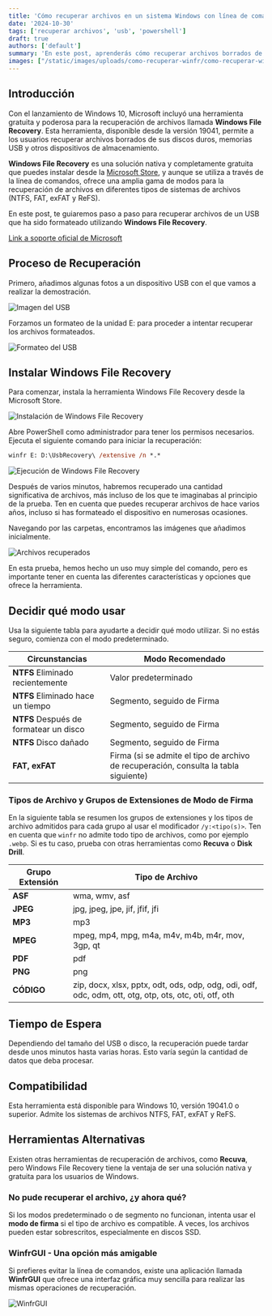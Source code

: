 ```yaml
---
title: 'Cómo recuperar archivos en un sistema Windows con línea de comandos'
date: '2024-10-30'
tags: ['recuperar archivos', 'usb', 'powershell']
draft: true
authors: ['default']
summary: 'En este post, aprenderás cómo recuperar archivos borrados de un USB formateado utilizando la herramienta nativa de Windows File Recovery. Incluye una guía paso a paso para instalar la herramienta, ejecutar comandos de recuperación, y resolver problemas comunes. También se discuten modos avanzados y alternativas gráficas para usuarios menos familiarizados con la línea de comandos.'
images: ["/static/images/uploads/como-recuperar-winfr/como-recuperar-winfr.webp"]
---
```


## Introducción

Con el lanzamiento de Windows 10, Microsoft incluyó una herramienta gratuita y poderosa para la recuperación de archivos llamada **Windows File Recovery**. Esta herramienta, disponible desde la versión 19041, permite a los usuarios recuperar archivos borrados de sus discos duros, memorias USB y otros dispositivos de almacenamiento. 

**Windows File Recovery** es una solución nativa y completamente gratuita que puedes instalar desde la [Microsoft Store](https://apps.microsoft.com/detail/9n26s50ln705?hl=en-US&gl=US), y aunque se utiliza a través de la línea de comandos, ofrece una amplia gama de modos para la recuperación de archivos en diferentes tipos de sistemas de archivos (NTFS, FAT, exFAT y ReFS).

En este post, te guiaremos paso a paso para recuperar archivos de un USB que ha sido formateado utilizando **Windows File Recovery**.

[Link a soporte oficial de Microsoft](https://support.microsoft.com/es-es/windows/recuperar-archivos-perdidos-en-windows-10-61f5b28a-f5b8-3cc2-0f8e-a63cb4e1d4c4)

## Proceso de Recuperación

Primero, añadimos algunas fotos a un dispositivo USB con el que vamos a realizar la demostración.

![Imagen del USB](/static/images/uploads/como-recuperar-winfr/1.webp)

Forzamos un formateo de la unidad E: para proceder a intentar recuperar los archivos formateados.

![Formateo del USB](/static/images/uploads/como-recuperar-winfr/2.webp)

## Instalar Windows File Recovery

Para comenzar, instala la herramienta Windows File Recovery desde la Microsoft Store.

![Instalación de Windows File Recovery](/static/images/uploads/como-recuperar-winfr/3.webp)

Abre PowerShell como administrador para tener los permisos necesarios. Ejecuta el siguiente comando para iniciar la recuperación:

```ps
winfr E: D:\UsbRecovery\ /extensive /n *.*
```

![Ejecución de Windows File Recovery](/static/images/uploads/como-recuperar-winfr/4.webp)

Después de varios minutos, habremos recuperado una cantidad significativa de archivos, más incluso de los que te imaginabas al principio de la prueba. Ten en cuenta que puedes recuperar archivos de hace varios años, incluso si has formateado el dispositivo en numerosas ocasiones.

Navegando por las carpetas, encontramos las imágenes que añadimos inicialmente.

![Archivos recuperados](/static/images/uploads/como-recuperar-winfr/6.webp)

En esta prueba, hemos hecho un uso muy simple del comando, pero es importante tener en cuenta las diferentes características y opciones que ofrece la herramienta.

## Decidir qué modo usar

Usa la siguiente tabla para ayudarte a decidir qué modo utilizar. Si no estás seguro, comienza con el modo predeterminado.

| Circunstancias                              | Modo Recomendado                                                                     |
| ------------------------------------------- | -------------------------------------------------------------------------------------|
| **NTFS** Eliminado recientemente            | Valor predeterminado                                                                 |
| **NTFS** Eliminado hace un tiempo           | Segmento, seguido de Firma                                                           |
| **NTFS** Después de formatear un disco      | Segmento, seguido de Firma                                                           |
| **NTFS** Disco dañado                       | Segmento, seguido de Firma                                                           |
| **FAT, exFAT**                              | Firma (si se admite el tipo de archivo de recuperación, consulta la tabla siguiente)  |

### Tipos de Archivo y Grupos de Extensiones de Modo de Firma

En la siguiente tabla se resumen los grupos de extensiones y los tipos de archivo admitidos para cada grupo al usar el modificador `/y:<tipo(s)>`. Ten en cuenta que `winfr` no admite todo tipo de archivos, como por ejemplo `.webp`. Si es tu caso, prueba con otras herramientas como **Recuva** o **Disk Drill**.

| Grupo Extensión | Tipo de Archivo                                                                                       |
| --------------- | ----------------------------------------------------------------------------------------------------- |
| **ASF**         | wma, wmv, asf                                                                                         |
| **JPEG**        | jpg, jpeg, jpe, jif, jfif, jfi                                                                        |
| **MP3**         | mp3                                                                                                   |
| **MPEG**        | mpeg, mp4, mpg, m4a, m4v, m4b, m4r, mov, 3gp, qt                                                      |
| **PDF**         | pdf                                                                                                   |
| **PNG**         | png                                                                                                   |
| **CÓDIGO**      | zip, docx, xlsx, pptx, odt, ods, odp, odg, odi, odf, odc, odm, ott, otg, otp, ots, otc, oti, otf, oth |

## Tiempo de Espera

Dependiendo del tamaño del USB o disco, la recuperación puede tardar desde unos minutos hasta varias horas. Esto varía según la cantidad de datos que deba procesar.

## Compatibilidad

Esta herramienta está disponible para Windows 10, versión 19041.0 o superior. Admite los sistemas de archivos NTFS, FAT, exFAT y ReFS.

## Herramientas Alternativas

Existen otras herramientas de recuperación de archivos, como **Recuva**, pero Windows File Recovery tiene la ventaja de ser una solución nativa y gratuita para los usuarios de Windows.

### No pude recuperar el archivo, ¿y ahora qué?

Si los modos predeterminado o de segmento no funcionan, intenta usar el **modo de firma** si el tipo de archivo es compatible. A veces, los archivos pueden estar sobrescritos, especialmente en discos SSD.

### WinfrGUI - Una opción más amigable

Si prefieres evitar la línea de comandos, existe una aplicación llamada **WinfrGUI** que ofrece una interfaz gráfica muy sencilla para realizar las mismas operaciones de recuperación.

![WinfrGUI](/static/images/uploads/como-recuperar-winfr/5.webp)
